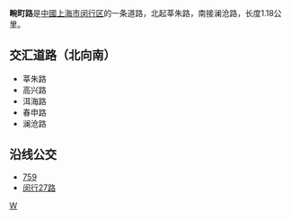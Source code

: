 {{noteTA
|G1=Unit
}}
{{coord|31|6|31.90|N|121|23|47.69|E|display=title}}
{{Infobox China Road
|路牌类型=Shanghai
|中文道路名称=畹町路
|走向1=北
|走向2=南
|走向1(E)=N
|道路英文名=Wanting Rd.
|走向2(E)=S
|图片=File:Wdr1.JPG
|图片说明=畹町路（春申路向南街景）
|道路属性=
|道路总长度=1.18
|车速限制=30
|行车线数量=
|所在地区= {{CHN}}[[上海市|上海市]][[闵行区|闵行区]]
|起点= [[莘朱路|莘朱路]]
|终点= [[澜沧路|澜沧路]]
|道路命名日期= 
|命名缘由= 
|道路动工日期= 
|通车日期= 
}}
'''畹町路'''是[[中華人民共和國|中國]][[上海市|上海市]][[闵行区|闵行区]]的一条道路，北起莘朱路，南接澜沧路，长度1.18公里。

==交汇道路（北向南）==
*莘朱路
*高兴路
*洱海路
*春申路
*澜沧路

==沿线公交==
*[[上海公交759路|759]]
*[[闵行27路|闵行27路]]
[[Category:上海道路|W]]